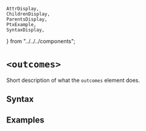     AttrDisplay,
    ChildrenDisplay,
    ParentsDisplay,
    PtxExample,
    SyntaxDisplay,
} from "../../../components";

# `<outcomes>`

Short description of what the `outcomes` element does.

## Syntax

<SyntaxDisplay name="outcomes" />

## Examples

    